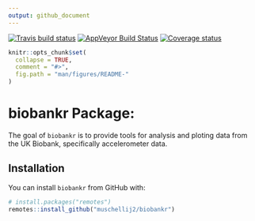 ```yaml
---
output: github_document
---
```


[![Travis build status](https://travis-ci.org/muschellij2/biobankr.svg?branch=master)](https://travis-ci.org/muschellij2/biobankr)
[![AppVeyor Build Status](https://ci.appveyor.com/api/projects/status/github/muschellij2/biobankr?branch=master&svg=true)](https://ci.appveyor.com/project/muschellij2/biobankr)
[![Coverage status](https://coveralls.io/repos/github/muschellij2/biobankr/badge.svg?branch=master)](https://coveralls.io/r/muschellij2/biobankr?branch=master)
<!-- README.md is generated from README.Rmd. Please edit that file -->

```r
knitr::opts_chunk$set(
  collapse = TRUE,
  comment = "#>",
  fig.path = "man/figures/README-"
)
```

# biobankr Package: 
The goal of `biobankr` is to provide tools for analysis and ploting data from the UK Biobank, specifically accelerometer data.

## Installation

You can install `biobankr` from GitHub with:

```r
# install.packages("remotes")
remotes::install_github("muschellij2/biobankr")
```
